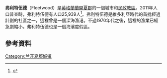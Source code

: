 {{noteTA
|1=zh-hant:弗利特伍德; zh-hk:費列活特;
}}
{{Infobox UK place
 | official_name = Fleetwood
 | static_image_name = Fleetwood - Mar 2008 - Marine Hall and Gardens from the Mount.jpg
 | static_image_caption = 
 | country = 英格蘭
 | region = 西北英格蘭
 | label_position = top
 | population = 25,939
 | population_ref = ([[United_Kingdom_Census_2011|2011普查]])
 | os_grid_reference = SD333479
 | latitude = 53.923
 | longitude = -3.015
 | post_town = FLEETWOOD
 | postcode_area = FY
 | postcode_district = FY7
 | dial_code = 01253
 | constituency_westminster = [[蘭開斯特和弗利特伍德_(英國國會選區)|蘭開斯特和弗利特伍德]]
 | shire_district = [[Wyre|Wyre]]
 | shire_county = [[蘭開夏郡|蘭開夏郡]]
 | london_distance = 
 }}

'''弗利特伍德'''（Fleetwood）是[[英格蘭|英格蘭]][[蘭開夏郡|蘭開夏郡]]的一個城市和[[民政教區|民政教區]]。2011年人口普查時，弗利特伍德有人口25,939人<ref>
{{cite web
 |title       = Shaping Your Neighbourhood – Fleetwood Profile
 |publisher   = [[Lancashire_County_Council|Lancashire County Council]]
 |url         = http://www.wyre.gov.uk/download/downloads/id/1794/shaping_your_neighbourhood-fleetwood_profile
 |accessdate  = 2014-04-14
 |deadurl     = yes
 |archiveurl  = https://web.archive.org/web/20140415052921/http://www.wyre.gov.uk/download/downloads/id/1794/shaping_your_neighbourhood-fleetwood_profile
 |archivedate = 2014-04-15
}}</ref>。弗利特伍德是維多利亞時代的首批經過計劃的社區之一，這裡曾是一個深海漁港。不過1970年代之後，這裡的漁業已經急劇縮小。弗利特伍德也是一個海濱度假區。
==參考資料==
{{reflist}}

[[Category:兰开夏郡城镇|Category:兰开夏郡城镇]]